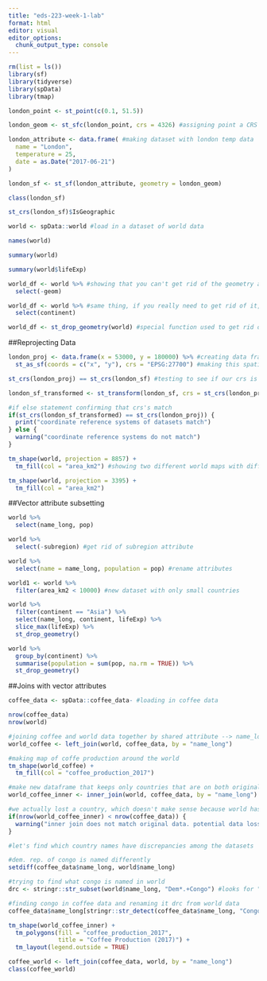 ```yaml
---
title: "eds-223-week-1-lab"
format: html
editor: visual
editor_options: 
  chunk_output_type: console
---
```


```r
rm(list = ls())
library(sf)
library(tidyverse)
library(spData)
library(tmap)
```

```r
london_point <- st_point(c(0.1, 51.5))

london_geom <- st_sfc(london_point, crs = 4326) #assigning point a CRS (WGS 84) using specific code

london_attribute <- data.frame( #making dataset with london temp data
  name = "London",
  temperature = 25,
  date = as.Date("2017-06-21")
) 

london_sf <- st_sf(london_attribute, geometry = london_geom)

class(london_sf)

st_crs(london_sf)$IsGeographic
```

```r
world <- spData::world #load in a dataset of world data

names(world)

summary(world)

summary(world$lifeExp)
```

```r
world_df <- world %>% #showing that you can't get rid of the geometry attirbute
  select(-geom)

world_df <- world %>% #same thing, if you really need to get rid of it, there is a special function for that
  select(continent)
```

```r
world_df <- st_drop_geometry(world) #special function used to get rid of geometry if needed
```

##Reprojecting Data

```r
london_proj <- data.frame(x = 53000, y = 180000) %>% #creating data frame of location
  st_as_sf(coords = c("x", "y"), crs = "EPSG:27700") #making this spatial data, telling R that x is longitude and y is latitude (5300 and 180000)

st_crs(london_proj) == st_crs(london_sf) #testing to see if our crs is the same --> get a FALSE, so they are different

london_sf_transformed <- st_transform(london_sf, crs = st_crs(london_proj)) #taking london_sf and giving it crs of london_proj

#if else statement confirming that crs's match
if(st_crs(london_sf_transformed) == st_crs(london_proj)) {
  print("coordinate reference systems of datasets match")
} else {
  warning("coordinate reference systems do not match")
}
```

```r
tm_shape(world, projection = 8857) +
  tm_fill(col = "area_km2") #showing two different world maps with different projections
```

```r
tm_shape(world, projection = 3395) +
  tm_fill(col = "area_km2")
```

##Vector attribute subsetting

```r
world %>%
  select(name_long, pop)

world %>%
  select(-subregion) #get rid of subregion attribute

world %>%
  select(name = name_long, population = pop) #rename attributes
```

```r
world1 <- world %>%
  filter(area_km2 < 10000) #new dataset with only small countries
```

```r
world %>%
  filter(continent == "Asia") %>%
  select(name_long, continent, lifeExp) %>%
  slice_max(lifeExp) %>%
  st_drop_geometry()
```

```r
world %>%
  group_by(continent) %>%
  summarise(population = sum(pop, na.rm = TRUE)) %>%
  st_drop_geometry()
```

##Joins with vector attributes

```r
coffee_data <- spData::coffee_data- #loading in coffee data

nrow(coffee_data)
nrow(world)
```

```r
#joining coffee and world data together by shared attribute --> name_long
world_coffee <- left_join(world, coffee_data, by = "name_long")
```

```r
#making map of coffe production around the world
tm_shape(world_coffee) + 
  tm_fill(col = "coffee_production_2017")
```

```r
#make new dataframe that keeps only countries that are on both original dataframes
world_coffee_inner <- inner_join(world, coffee_data, by = "name_long")

#we actually lost a country, which doesn't make sense because world has all countries so every world_coffee should have stayed --> maybe a country was named differently in one of the datasets
if(nrow(world_coffee_inner) < nrow(coffee_data)) {
  warning("inner join does not match original data. potential data loss during joing")
}
```

```r
#let's find which country names have discrepancies among the datasets

#dem. rep. of congo is named differently
setdiff(coffee_data$name_long, world$name_long)
```

```r
#trying to find what congo is named in world
drc <- stringr::str_subset(world$name_long, "Dem*.+Congo") #looks for "Dem.....Congo"
```

```r
#finding congo in coffee data and renaming it drc from world data
coffee_data$name_long[stringr::str_detect(coffee_data$name_long, "Congo")] <- drc
```

```r
tm_shape(world_coffee_inner) +
  tm_polygons(fill = "coffee_production_2017",
              title = "Coffee Production (2017)") +
  tm_layout(legend.outside = TRUE)
```

```r
coffee_world <- left_join(coffee_data, world, by = "name_long")
class(coffee_world)
```
